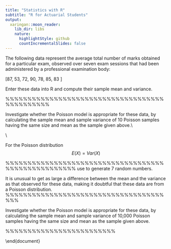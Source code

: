```yaml
---
title: "Statistics with R"
subtitle: "R for Actuarial Students"
output:
  xaringan::moon_reader:
    lib_dir: libs
    nature:
      highlightStyle: github
      countIncrementalSlides: false
---
```



\subsection*{Exercise 1}
\noindent The following data represent the average total number of marks obtained for a
particular exam, observed over seven exam sessions that had been administered by a
professional examination body:


\[87, 53, 72, 90, 78, 85, 83 \]

\noindent Enter these data into R and compute their sample mean and variance.




\begin{framed}\begin{verbatim}
y <- c(87, 53, 72, 90, 78, 85, 83)

mean(y)

c(mean=mean(y), variance=var(y)) 
\end{verbatim}\end{framed}


\includegraphics[scale=0.45]{00-A1/images/A1-Q1.png}


%%%%%%%%%%%%%%%%%%%%%%%%%%%%%%%%%%%%%%%%%%%%%%
\newpage 
\subsection*{Exercise 2}

\noindent Investigate whether the Poisson model is appropriate for these data, by calculating the sample mean and sample variance of 10 Poisson samples
having the same size and mean as the sample given above.\\
\medskip

\noindent \textbf{Recall:}\\

\noindent For the Poisson distribution $$ E(X)  = Var(X)$$



\begin{framed}\begin{verbatim}
xbar = s2 = numeric(10)

xbar
s2
\end{verbatim}\end{framed}


\includegraphics[scale=0.45]{00-A1/images/A1-Q1-ForLoop-1.png}

%%%%%%%%%%%%%%%%%%%%%%%%%%%%%%%%%%%%%%%%%%%%%%%%%%%%
\newpage 
\noindent use \texttt{rpois()} to generate 7 random numbers.


\begin{framed}\begin{verbatim}
x <- rpois(7, lambda= 78.29)
x
\end{verbatim}\end{framed}


\includegraphics[scale=0.45]{00-A1/images/A1-Q1-rpois.png}

\newpage 


\begin{framed}\begin{verbatim}

set.seed(1234)

for (j in 1:10){

    x <- rpois(7, 78.29)
 
    xbar[j] <- mean(x)
 
    s2[j] <- var(x)

}

\end{verbatim}\end{framed}

\includegraphics[scale=0.45]{00-A1/images/A1-Q1-ForLoop.png}

\newpage 


\includegraphics[scale=0.45]{00-A1/images/A1-Q1-Estimates.png}



\noindent It is unusual to get as large a difference between the mean and the variance as that observed for these data, 
making it doubtful that these data are from a Poisson distribution. 
%%%%%%%%%%%%%%%%%%%%%%%%%%%%%%%%%%%%%%%
\newpage 
\subsection*{Exercise 3}

\noindent Investigate whether the Poisson model is appropriate for these data, by calculating the sample mean and sample variance of 10,000 Poisson samples
having the same size and mean as the sample given above.


\newpage 

\begin{framed}
\begin{verbatim}
set.seed(1234)

for (j in 1:10000){

    x <- rpois(7, 78.29)
 
    xbar[j] <- mean(x)
 
    s2[j] <- var(x)

}


hist(xbar, breaks = 200,col="lightblue" )
 
hist(s2, breaks = 200,col="pink" )

\end{verbatim}
\end{framed}

\newpage 


\includegraphics[scale=0.48]{00-A1/images/AA-Q1-Hist-Xbar.png}

\includegraphics[scale=0.48]{00-A1/images/A1-Q1-Hist-S2.png}




%%%%%%%%%%%%%%%%%%%%%%%%%
\newpage 




\begin{framed}\begin{verbatim}
mean(s2>159)
\end{verbatim}\end{framed}




\end{document}
